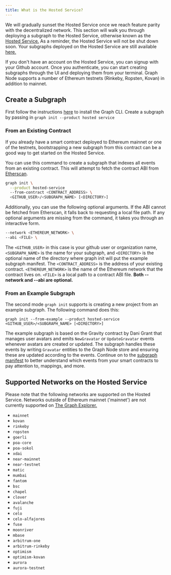 ```yaml
---
title: What is the Hosted Service?
---
```


We will gradually sunset the Hosted Service once we reach feature parity with the decentralized network. This section will walk you through deploying a subgraph to the Hosted Service, otherwise known as the [Hosted Service.](https://thegraph.com/hosted-service/) As a reminder, the Hosted Service will not be shut down soon. Your subgraphs deployed on the Hosted Service are still available [here.](https://thegraph.com/hosted-service/)

If you don't have an account on the Hosted Service, you can signup with your Github account. Once you authenticate, you can start creating subgraphs through the UI and deploying them from your terminal. Graph Node supports a number of Ethereum testnets (Rinkeby, Ropsten, Kovan) in addition to mainnet.

## Create a Subgraph

First follow the instructions [here](/developer/define-subgraph-hosted) to install the Graph CLI. Create a subgraph by passing in `graph init --product hosted service`

### From an Existing Contract

If you already have a smart contract deployed to Ethereum mainnet or one of the testnets, bootstrapping a new subgraph from this contract can be a good way to get started on the Hosted Service.

You can use this command to create a subgraph that indexes all events from an existing contract. This will attempt to fetch the contract ABI from [Etherscan](https://etherscan.io/).

```sh
graph init \
  --product hosted-service
  --from-contract <CONTRACT_ADDRESS> \
  <GITHUB_USER>/<SUBGRAPH_NAME> [<DIRECTORY>]
```

Additionally, you can use the following optional arguments. If the ABI cannot be fetched from Etherscan, it falls back to requesting a local file path. If any optional arguments are missing from the command, it takes you through an interactive form.

```sh
--network <ETHEREUM_NETWORK> \
--abi <FILE> \
```

The `<GITHUB_USER>` in this case is your github user or organization name, `<SUBGRAPH_NAME>` is the name for your subgraph, and `<DIRECTORY>` is the optional name of the directory where graph init will put the example subgraph manifest. The `<CONTRACT_ADDRESS>` is the address of your existing contract. `<ETHEREUM_NETWORK>` is the name of the Ethereum network that the contract lives on. `<FILE>` is a local path to a contract ABI file. **Both --network and --abi are optional.**

### From an Example Subgraph

The second mode `graph init` supports is creating a new project from an example subgraph. The following command does this:

```
graph init --from-example --product hosted-service <GITHUB_USER>/<SUBGRAPH_NAME> [<DIRECTORY>]
```

The example subgraph is based on the Gravity contract by Dani Grant that manages user avatars and emits `NewGravatar` or `UpdateGravatar` events whenever avatars are created or updated. The subgraph handles these events by writing `Gravatar` entities to the Graph Node store and ensuring these are updated according to the events. Continue on to the [subgraph manifest](/developer/create-subgraph-hosted#the-subgraph-manifest) to better understand which events from your smart contracts to pay attention to, mappings, and more.

## Supported Networks on the Hosted Service

Please note that the following networks are supported on the Hosted Service. Networks outside of Ethereum mainnet ('mainnet') are not currently supported on [The Graph Explorer.](https://thegraph.com/explorer)

- `mainnet`
- `kovan`
- `rinkeby`
- `ropsten`
- `goerli`
- `poa-core`
- `poa-sokol`
- `xdai`
- `near-mainnet`
- `near-testnet`
- `matic`
- `mumbai`
- `fantom`
- `bsc`
- `chapel`
- `clover`
- `avalanche`
- `fuji`
- `celo`
- `celo-alfajores`
- `fuse`
- `moonriver`
- `mbase`
- `arbitrum-one`
- `arbitrum-rinkeby`
- `optimism`
- `optimism-kovan`
- `aurora`
- `aurora-testnet`

